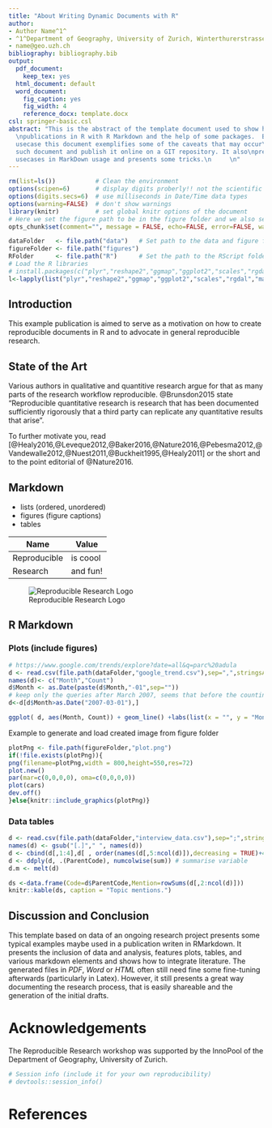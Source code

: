 ```yaml
---
title: "About Writing Dynamic Documents with R"
author:
- Author Name^1^
- ^1^Department of Geography, University of Zurich, Winterthurerstrasse 190, Zurich
- name@geo.uzh.ch
bibliography: bibliography.bib
output:
  pdf_document:
    keep_tex: yes
  html_document: default
  word_document:
    fig_caption: yes
    fig_width: 4
    reference_docx: template.docx
csl: springer-basic.csl
abstract: "This is the abstract of the template document used to show how to write
  \npublications in R with R Markdown and the help of some packages.  Based on a \nconcrete
  usecase this document exemplifies some of the caveats that may occur\nwhen writing
  such document and publish it online on a GIT repository. It also\npresents typical
  usecases in MarkDown usage and presents some tricks.\n     \n"
---
```


```r
rm(list=ls())           # Clean the environment
options(scipen=6)       # display digits proberly!! not the scientific version
options(digits.secs=6)  # use milliseconds in Date/Time data types
options(warning=FALSE)  # don't show warnings
library(knitr)          # set global knitr options of the document
# Here we set the figure path to be in the figure folder and we also set the R code invisible to not show when the document is rendered
opts_chunk$set(comment="", message = FALSE, echo=FALSE, error=FALSE, warning=FALSE)
```

```r
dataFolder   <- file.path("data")   # Set path to the data and figure folder
figureFolder <- file.path("figures")
RFolder      <- file.path("R")      # Set the path to the RScript folder
# Load the R libraries
# install.packages(c("plyr","reshape2","ggmap","ggplot2","scales","rgdal","maptools","tools"),dependencies = TRUE)
l<-lapply(list("plyr","reshape2","ggmap","ggplot2","scales","rgdal","maptools","tools"), require, character.only = TRUE)
```

## Introduction 

This example publication is aimed to serve as a motivation on how to create reproducible documents in R and to advocate in general reproducible research.

## State of the Art

Various authors in qualitative and quantitive research argue for that as many parts of the research workflow reproducible. @Brunsdon2015 state "Reproducible quantitative research is research that has been documented sufficiently rigorously that a third party can replicate any quantitative results that arise". 

To further motivate you, read [@Healy2016,@Leveque2012,@Baker2016,@Nature2016,@Pebesma2012,@Vandewalle2012,@Nuest2011,@Buckheit1995,@Healy2011] or the short and to the point editorial of @Nature2016.

## Markdown

* lists (ordered, unordered)
* figures (figure captions)
* tables 

Name          | Value
--------------| ------------------
Reproducible  | is coool
Research      | and fun!


![Reproducible Research Logo](figures/logo.png)

## R Markdown

### Plots (include figures)

```r
# https://www.google.com/trends/explore?date=all&q=parc%20adula
d <- read.csv(file.path(dataFolder,"google_trend.csv"),sep=",",stringsAsFactors = FALSE,skip = 2)
names(d)<- c("Month","Count")
d$Month <- as.Date(paste(d$Month,"-01",sep=""))
# keep only the queries after March 2007, seems that before the counting is weird..
d<-d[d$Month>as.Date("2007-03-01"),]
```

```r
ggplot( d, aes(Month, Count)) + geom_line() +labs(list(x = "", y = "Monthly Queries", title ="Google Trend queries for 'Parc Adula'"))+theme_bw()
```

Example to generate and load created image from figure folder

```r
plotPng <- file.path(figureFolder,"plot.png")
if(!file.exists(plotPng)){
png(filename=plotPng,width = 800,height=550,res=72)
plot.new()
par(mar=c(0,0,0,0), oma=c(0,0,0,0))
plot(cars)
dev.off()
}else{knitr::include_graphics(plotPng)}
```

### Data tables

```r
d <- read.csv(file.path(dataFolder,"interview_data.csv"),sep=";",stringsAsFactors = FALSE)
names(d) <- gsub("[.]"," ", names(d))
d <- cbind(d[,1:4],d[ , order(names(d[,5:ncol(d)]),decreasing = TRUE)+4]) # column order hack
d <- ddply(d, .(ParentCode), numcolwise(sum)) # summarise variable
d.m <- melt(d)
```

```r
ds <-data.frame(Code=d$ParentCode,Mention=rowSums(d[,2:ncol(d)]))
knitr::kable(ds, caption = "Topic mentions.")
```


## Discussion and Conclusion

This template based on data of an ongoing research project presents some typical examples maybe used in a publication writen in RMarkdown. It presents the inclusion of data and analysis, features plots, tables, and various markdown elements and shows how to integrate literature. The generated files in _PDF_, _Word_ or _HTML_ often still need fine some fine-tuning afterwards (particularly in Latex). However, it still presents a great way documenting the research process, that is easily shareable and the generation of the initial drafts.

# Acknowledgements

The Reproducible Research workshop was supported by the InnoPool of the Department of Geography, University of Zurich.


```r
# Session info (include it for your own reproducibility)
# devtools::session_info()
```

# References

